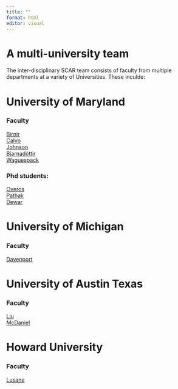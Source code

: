 ```yaml
---
title: ""
format: html
editor: visual
---
```


# A multi-university team

The inter-disciplinary SCAR team consists of faculty from multiple departments at a variety of Universities.  These inculde:

# University of Maryland

### Faculty

[Birnir](https://johannabirnir.com/)\
[Calvo](http://gvptsites.umd.edu/calvo/)\
[Johnson](https://sites.google.com/umd.edu/marcusjohnsonphd/about)\
[Bjarnadóttir](https://www.rhsmith.umd.edu/directory/margret-bjarnadottir)\
[Waguespack](https://www.rhsmith.umd.edu/directory/david-m-waguespack)\

### Phd students:

[Overos](https://hdoveros.com/)\
[Pathak](https://gvpt.umd.edu/gradprofile/pathak/ojashwi)\
[Dewar](https://gvpt.umd.edu/gradprofile/dewar/jordan-laura)\

# University of Michigan

### Faculty

 [Davenport](https://christiandavenportphd.weebly.com/)
 
# University of Austin Texas

### Faculty

[Liu](http://www.amyhliu.com/)\
[McDaniel](https://liberalarts.utexas.edu/government/faculty/elm377)

# Howard University

### Faculty

[Lusane](https://profiles.howard.edu/clarence-lusane)
